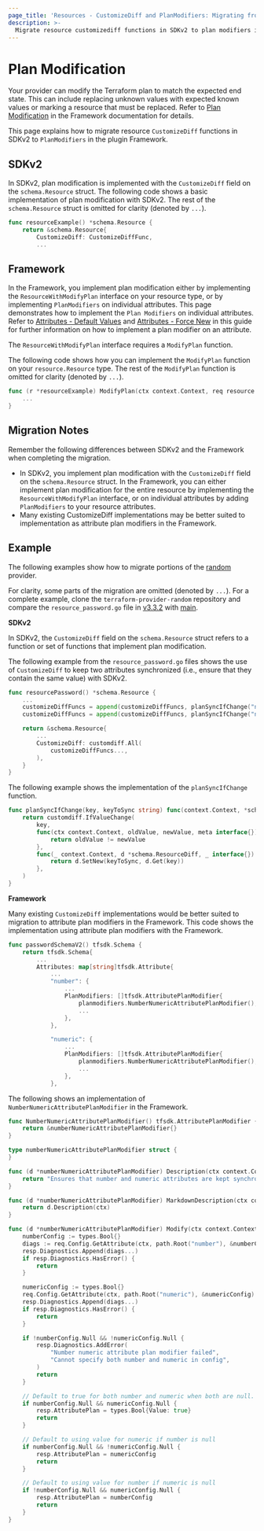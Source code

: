 ```yaml
---
page_title: 'Resources - CustomizeDiff and PlanModifiers: Migrating from SDKv2 to the Framework'
description: >-
  Migrate resource customizediff functions in SDKv2 to plan modifiers in the plugin Framework.
---
```


# Plan Modification
Your provider can modify the Terraform plan to match the expected end state. This can include replacing unknown values
with expected known values or marking a resource that must be replaced. Refer to
[Plan Modification](/plugin/framework/resources/plan-modification) in the Framework documentation for details.

This page explains how to migrate resource `CustomizeDiff` functions in SDKv2 to `PlanModifiers` in the plugin
Framework.

## SDKv2
In SDKv2, plan modification is implemented with the `CustomizeDiff` field on the `schema.Resource` struct. The following
code shows a basic implementation of plan modification with SDKv2. The rest of the `schema.Resource` struct is omitted
for clarity (denoted by `...`).

```go
func resourceExample() *schema.Resource {
	return &schema.Resource{
		CustomizeDiff: CustomizeDiffFunc,
		...
```

## Framework

In the Framework, you implement plan modification either by implementing the  `ResourceWithModifyPlan` interface on your
resource type, or by implementing `PlanModifiers` on individual attributes. This page demonstrates how to implement the
`Plan Modifiers` on individual attributes. Refer to
[Attributes - Default Values](/plugin/framework/migrating//attributes#default-values) and
[Attributes - Force New](/plugin/framework/migrating//attributes#force-new) in this guide for further information on how
to implement a plan modifier on an attribute.

The `ResourceWithModifyPlan` interface requires a `ModifyPlan` function.

The following code shows how you can implement the `ModifyPlan` function on your `resource.Resource` type. The rest of
the `ModifyPlan` function is omitted for clarity (denoted by `...`).

```go
func (r *resourceExample) ModifyPlan(ctx context.Context, req resource.ModifyPlanRequest, resp *resource.ModifyPlanResponse) {
    ...
}
```
## Migration Notes
Remember the following differences between SDKv2 and the Framework when completing the migration.

- In SDKv2, you implement plan modification with the `CustomizeDiff` field on the `schema.Resource` struct. In the
Framework, you can either implement plan modification for the entire resource by implementing the
`ResourceWithModifyPlan` interface, or on individual attributes by adding `PlanModifiers` to your resource attributes.
- Many existing CustomizeDiff implementations may be better suited to implementation as attribute plan modifiers in the
Framework.

## Example

The following examples show how to migrate portions of the
[random](https://github.com/hashicorp/terraform-provider-random) provider.

For clarity, some parts of the migration are omitted (denoted by `...`). For a complete example, clone the
`terraform-provider-random` repository and compare the `resource_password.go` file in
[v3.3.2](https://github.com/hashicorp/terraform-provider-random/blob/v3.3.2/internal/provider/resource_password.go)
with [main](https://github.com/hashicorp/terraform-provider-random/blob/main/internal/provider/resource_password.go).

**SDKv2**

In SDKv2, the `CustomizeDiff` field on the `schema.Resource` struct refers to a function or set of functions that
implement plan modification.

The following example from the `resource_password.go` files shows the use of `CustomizeDiff` to keep two attributes
synchronized (i.e., ensure that they contain the same value) with SDKv2.

```go
func resourcePassword() *schema.Resource {
	...
	customizeDiffFuncs = append(customizeDiffFuncs, planSyncIfChange("number", "numeric"))
	customizeDiffFuncs = append(customizeDiffFuncs, planSyncIfChange("numeric", "number"))

	return &schema.Resource{
		...
		CustomizeDiff: customdiff.All(
			customizeDiffFuncs...,
		),
	}
}
```

The following example shows the implementation of the `planSyncIfChange` function.

```go
func planSyncIfChange(key, keyToSync string) func(context.Context, *schema.ResourceDiff, interface{}) error {
	return customdiff.IfValueChange(
		key,
		func(ctx context.Context, oldValue, newValue, meta interface{}) bool {
			return oldValue != newValue
		},
		func(_ context.Context, d *schema.ResourceDiff, _ interface{}) error {
			return d.SetNew(keyToSync, d.Get(key))
		},
	)
}
```

**Framework**

Many existing `CustomizeDiff` implementations would be better suited to migration to attribute plan modifiers in the
Framework. This code shows the implementation using attribute plan modifiers with the Framework.

```go
func passwordSchemaV2() tfsdk.Schema {
	return tfsdk.Schema{
		...
		Attributes: map[string]tfsdk.Attribute{
			...
			"number": {
				...
				PlanModifiers: []tfsdk.AttributePlanModifier{
					planmodifiers.NumberNumericAttributePlanModifier(),
					...
				},
			},

			"numeric": {
				...
				PlanModifiers: []tfsdk.AttributePlanModifier{
					planmodifiers.NumberNumericAttributePlanModifier(),
					...
				},
			},
```

The following shows an implementation of `NumberNumericAttributePlanModifier` in the Framework.

```go
func NumberNumericAttributePlanModifier() tfsdk.AttributePlanModifier {
	return &numberNumericAttributePlanModifier{}
}

type numberNumericAttributePlanModifier struct {
}

func (d *numberNumericAttributePlanModifier) Description(ctx context.Context) string {
	return "Ensures that number and numeric attributes are kept synchronised."
}

func (d *numberNumericAttributePlanModifier) MarkdownDescription(ctx context.Context) string {
	return d.Description(ctx)
}

func (d *numberNumericAttributePlanModifier) Modify(ctx context.Context, req tfsdk.ModifyAttributePlanRequest, resp *tfsdk.ModifyAttributePlanResponse) {
	numberConfig := types.Bool{}
	diags := req.Config.GetAttribute(ctx, path.Root("number"), &numberConfig)
	resp.Diagnostics.Append(diags...)
	if resp.Diagnostics.HasError() {
		return
	}

	numericConfig := types.Bool{}
	req.Config.GetAttribute(ctx, path.Root("numeric"), &numericConfig)
	resp.Diagnostics.Append(diags...)
	if resp.Diagnostics.HasError() {
		return
	}

	if !numberConfig.Null && !numericConfig.Null {
		resp.Diagnostics.AddError(
			"Number numeric attribute plan modifier failed",
			"Cannot specify both number and numeric in config",
		)
		return
	}

	// Default to true for both number and numeric when both are null.
	if numberConfig.Null && numericConfig.Null {
		resp.AttributePlan = types.Bool{Value: true}
		return
	}

	// Default to using value for numeric if number is null
	if numberConfig.Null && !numericConfig.Null {
		resp.AttributePlan = numericConfig
		return
	}

	// Default to using value for number if numeric is null
	if !numberConfig.Null && numericConfig.Null {
		resp.AttributePlan = numberConfig
		return
	}
}
```
